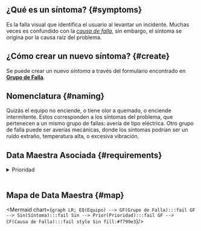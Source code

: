 
## ¿Qué es un síntoma? {#symptoms}
Es la falla visual que identifica el usuario al levantar un incidente. Muchas veces es confundido con la [_causa de falla_](/docs/current/products/corrective_maintenance/master_data/failure_cause), sin embargo, el síntoma se origina por la causa raíz del problema.

## ¿Cómo crear un nuevo síntoma? {#create}
Se puede crear un nuevo _síntoma_ a través del formulario encontrado en [**Grupo de Falla**](/docs/products/corrective_maintenance/master_data/failure_catalog).

## Nomenclatura {#naming}
Quizás el equipo no enciende, o tiene olor a quemado, o enciende intermitente. Estos corresponden a los síntomas del problema, que pertenecen a un mismo grupo de fallas: avería de tipo eléctrica. Otro grupo de falla puede ser averías mecánicas, donde los síntomas podrían ser un ruido extraño, temperatura alta, o excesiva vibración.

## Data Maestra Asociada {#requirements}

<details>
<summary>Prioridad</summary>
<div>

A cada síntoma le debes asignar una _prioridad_, la cual es usada además para levantar alertas por el no cumplimiento del tiempo a resolver la falla reportada (SLA).

Las _prioridades_ son predefinidas y son las siguientes tres:
- _Alta_
- _Baja_
- _Media_

</div>
</details>
<br/>

## Mapa de Data Maestra {#map}

<div className="align-center">

<Mermaid chart={`
    graph LR;
        EQ(Equipo) --> GF(Grupo de Falla):::fail
        GF --> Sin(Síntoma):::fail
        Sin --> Prior(Prioridad):::fail
        GF --> CF(Causa de Falla):::fail
        style Sin fill:#f799e3
`}/>

</div>
